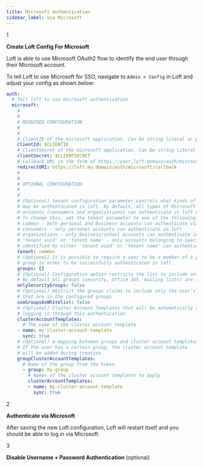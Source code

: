 ```yaml
---
title: Microsoft Authentication
sidebar_label: via Microsoft
---
```



<Step>1</Step>

**Create Loft Config For Microsoft**

Loft is able to use Microsoft OAuth2 flow to identify the end user through their Microsoft account.

To tell Loft to use Microsoft for SSO, navigate to `Admin > Config` in Loft and adjust your config as shown below:

```yaml
auth:
  # Tell loft to use microsoft authentication
  microsoft:
    # 
    # 
    # REQUIRED CONFIGURATION
    #
    #
    # ClientID of the microsoft application. Can be string literal or pulled from the environment.
    clientId: $CLIENTID
    # ClientSecret of the microsoft application. Can be string literal or pulled from the environment.
    clientSecret: $CLIENTSECRET
    # Callback URL in the form of https://your-loft-domain/auth/microsoft/callback
    redirectURI: https://loft.my.domain/auth/microsoft/callback
    # 
    # 
    # OPTIONAL CONFIGURATION
    #
    #
    # (Optional) tenant configuration parameter controls what kinds of accounts 
    # may be authenticated in loft. By default, all types of Microsoft 
    # accounts (consumers and organizations) can authenticate in loft via Microsoft. 
	# To change this, set the tenant parameter to one of the following:
	# common - both personal and business accounts can authenticate via Microsoft (default)
	# consumers - only personal accounts can authenticate in loft
	# organizations - only business/school accounts can authenticate in loft
	# 'tenant uuid' or 'tenant name' - only accounts belonging to specific tenant 
	# identified by either 'tenant uuid' or 'tenant name' can authenticate in loft
	tenant: common
	# (Optional) It is possible to require a user to be a member of a particular 
	# group in order to be successfully authenticated in loft.
	groups: []
	# (Optional) Configuration option restricts the list to include only security groups. 
	# By default all groups (security, Office 365, mailing lists) are included.
	onlySecurityGroups: false
	# (Optional) Restrict the groups claims to include only the user’s groups
	# that are in the configured groups
	useGroupsAsWhitelist: false
    # (Optional) Cluster Account Templates that will be automatically added for new users 
	# logging in through this authentication
	clusterAccountTemplates: 
	  # The name of the cluster account template
	- name: my-cluster-account-template
      sync: true
	# (Optional) A mapping between groups and cluster account templates. 
	# If the user has a certain group, the cluster account template 
	# will be added during creation
	groupClusterAccountTemplates:
	  # Name of the group from the token
	  - group: my-group
	    # Names of the cluster account templates to apply
	    clusterAccountTemplates: 
	    - name: my-cluster-account-template
          sync: true
```

<Step>2</Step>

**Authenticate via Microsoft**

After saving the new Loft configuration, Loft will restart itself and you should be able to log in via Microsoft.

<Step>3</Step>

**Disable Username + Password Authentication** (optional)

<DisablePasswordAuthFragment/>
